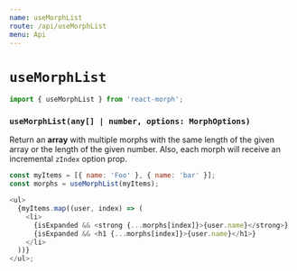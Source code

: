```yaml
---
name: useMorphList
route: /api/useMorphList
menu: Api
---
```


# `useMorphList`

```js
import { useMorphList } from 'react-morph';
```

### `useMorphList(any[] | number, options: MorphOptions)`

Return an **array** with multiple morphs with the same length of the given array or the length of the given number.
Also, each morph will receive an incremental `zIndex` option prop.

```js
const myItems = [{ name: 'Foo' }, { name: 'bar' }];
const morphs = useMorphList(myItems);

<ul>
  {myItems.map((user, index) => (
    <li>
      {isExpanded && <strong {...morphs[index]}>{user.name}</strong>}
      {isExpanded && <h1 {...morphs[index]}>{user.name}</h1>}
    </li>
  ))}
</ul>;
```
